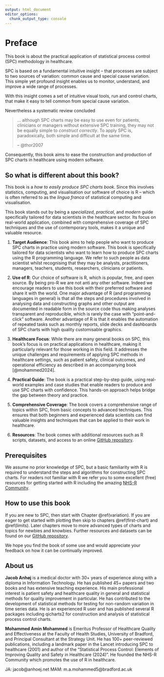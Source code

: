 ```yaml
---
output: html_document
editor_options: 
  chunk_output_type: console
---
```

# Preface {-#preface}

This book is about the practical application of statistical process control (SPC) methodology in healthcare.

SPC is based on a fundamental intuitive insight -- that processes are subject to two sources of variation: common cause and special cause variation. This simple yet profound insight enables us to monitor, understand, and improve a wide range of processes.

With this insight comes a set of intuitive visual tools, run and control charts, that make it easy to tell common from special cause variation.

Nevertheless a systematic review concluded 

>... although SPC charts may be easy to use even for patients, clinicians or managers without extensive SPC training, they may not be equally simple to *construct correctly*. To apply SPC is, paradoxically, both simple and difficult at the same time.
>
> -- @thor2007

Consequently, this book aims to ease the construction and production of SPC charts in healthcare using modern software.

## So what is different about this book? {-}

This book is a *how to easily produce SPC charts book*. Since this involves statistics, computing, and visualisation our software of choice is R -- which is often referred to as the *lingua franca* of statistical computing and visualisation. 

This book stands out by being a *specialized*, *practical*, and *modern* guide specifically tailored for data scientists in the healthcare sector. Its focus on real-world application, combined with comprehensive coverage of SPC techniques and the use of contemporary tools, makes it a unique and valuable resource. 

1. **Target Audience**:  This book aims to help people who want to produce SPC charts in practice using modern software. This book is specifically tailored for data scientists who want to learn how to produce SPC charts using the R programming language. We refer to such people as data scientist whilst recognising that they may be analysts, practitioners, managers, teachers, students, researchers, clinicians or patients.

2. **Use of R**: Our choice of software is R, which is popular, free, and open source. By being pro-R we are not anti any other software. Indeed we encourage readers to use this book with their preferred software and share it with the world. One major advantage of R (and programming languages in general) is that all the steps and procedures involved in analysing data and constructing graphs and other output are documented in readable form in the source code thus making analyses transparent and reproducible, which is rarely the case with "point-and-click" software. Another advantage of R is that it enables the automation of repeated tasks such as monthly reports, slide decks and dashboards of SPC charts with high quality customisable graphics.

3. **Healthcare Focus**: While there are many general books on SPC, this book's focus is on practical applications in healthcare, making it particularly relevant for those working in this field. It addresses the unique challenges and requirements of applying SPC methods in healthcare settings, such as patient safety, clinical outcomes, and operational efficiency as described in an accompanying book [@mohammed2024].

4. **Practical Guide**: The book is a practical step-by-step guide,  using real-world examples and case studies that enable readers to produce and use SPC charts with confidence. This hands-on approach helps bridge the gap between theory and practice.

5. **Comprehensive Coverage**: The book covers a comprehensive range of topics within SPC, from basic concepts to advanced techniques. This ensures that both beginners and experienced data scientists can find valuable insights and techniques that can be applied to their work in healthcare.

6. **Resources**: The book comes with additional resources such as R scripts, datasets, and access to an online [GitHub repository](https://github.com/anhoej/spc4hc).

## Prerequisites {-}

We assume no prior knowledge of SPC, but a basic familiarity with R is required to understand the steps and algorithms for constructing SPC charts. For readers not familiar with R we refer you to some excellent (free) resources for getting started with R including the amazing [NHS-R Community](https://nhsrcommunity.com/).

## How to use this book {-}

If you are new to SPC, then start with Chapter \@ref(variation). If you are eager to get started with plotting then skip to chapters \@ref(first-chart) and \@ref(limits). Later chapters move to more advanced types of charts and topics for newbies and knowbies. Further resources and datasets can be found on our [GitHub repository](https://github.com/anhoej/spc4hc).

We hope you find the book of some use and would appreciate your feedback on how it can be continually improved.

## About us {-}

**Jacob Anhøj** is a medical doctor with 30+ years of experience along with a diploma in Information Technology. He has published 45+ papers and two books and has extensive teaching experience. His main professional interest is patient safety and healthcare quality in general and statistical methods for quality improvement in particular. He has contributed to the development of statistical methods for testing for non-random variation in time series data. He is an experienced R user and has published several R packages including qicharts2 for construction and analysis of statistical process control charts.
  
**Mohammed Amin Mohammed** is Emeritus Professor of Healthcare Quality
and Effectiveness at the Faculty of Health Studies, University of Bradford, and
Principal Consultant at the Strategy Unit. He has 100+ peer-reviewed publications, including a landmark paper in the Lancet introducing SPC to healthcare (2001) and author of the "Statistical Process Control: Elements of Improving Quality and Safety in Healthcare (2024)". He founded the NHS-R Community which promotes the use of R in healthcare.

JA: jacob@anhoej.net
MAM: m.a.mohammed5@bradford.ac.uk
